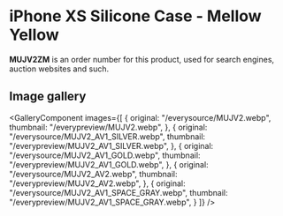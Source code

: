 
# iPhone XS Silicone Case - Mellow Yellow

<Callout type='info' emoji='👉🏻'>**MUJV2ZM** is an order number for this product, used for search engines, auction websites and such.</Callout>

## Image gallery

<GalleryComponent
    images={[
      {
        original: "/everysource/MUJV2.webp",
        thumbnail: "/everypreview/MUJV2.webp",
      },
      {
        original: "/everysource/MUJV2_AV1_SILVER.webp",
        thumbnail: "/everypreview/MUJV2_AV1_SILVER.webp",
      },
      {
        original: "/everysource/MUJV2_AV1_GOLD.webp",
        thumbnail: "/everypreview/MUJV2_AV1_GOLD.webp",
      },
      {
        original: "/everysource/MUJV2_AV2.webp",
        thumbnail: "/everypreview/MUJV2_AV2.webp",
      },
      {
        original: "/everysource/MUJV2_AV1_SPACE_GRAY.webp",
        thumbnail: "/everypreview/MUJV2_AV1_SPACE_GRAY.webp",
      }
    ]}
  />
